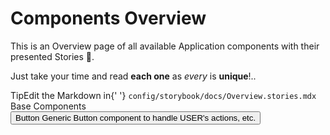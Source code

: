 
<Meta title='Overview' />

<style>
    {`
    .subheading {
        --mediumdark: '#999999';
        font-weight: 900;
        font-size: 13px;
        color: #999;
        letter-spacing: 6px;
        line-height: 24px;
        text-transform: uppercase;
        margin-bottom: 12px;
        margin-top: 40px;
    }

    .link-list {
        display: grid;
        grid-template-columns: 1fr;
        grid-template-rows: 1fr 1fr 1fr;
        row-gap: 10px;
    }

    @media (min-width: 620px) {
        .link-list {
            row-gap: 20px;
            column-gap: 20px;
            grid-template-columns: 1fr 1fr;
        }
    }

    @media all and (-ms-high-contrast: none) {
        .link-list {
            display: -ms-grid;
            -ms-grid-columns: 1fr 1fr;
            -ms-grid-rows: 1fr 1fr;
        }
    }

    .link-item {
        display: flex;
        flex-direction: column;
        align-items: center;
        padding: 15px;
        border: 1px solid #ccc;
        border-radius: 5px;
        transition: background 150ms ease-out, border 150ms ease-out, transform 150ms ease-out;
        color: #333333;
        background-color: transparent;
    }

    .link-item:hover {
        cursor: pointer;
        border-color: #1ea7fd50;
        transform: translate3d(0, -3px, 0);
        box-shadow: rgba(0, 0, 0, 0.08) 0 3px 10px 0;
    }

    .link-item .title {
        display: inline-block;
        font-size: 18px;
        font-weight: 700;
        margin-bottom: 5px;
    }

    .link-item .description {
        font-size: 14px;
    }

    .tip {
        display: inline-block;
        border-radius: 1em;
        font-size: 11px;
        line-height: 12px;
        font-weight: 700;
        background: #e7fdd8;
        color: #66bf3c;
        padding: 4px 12px;
        margin-right: 10px;
        vertical-align: top;
    }

    .tip-wrapper {
        font-size: 13px;
        line-height: 20px;
        margin-top: 40px;
        margin-bottom: 40px;
    }

    .tip-wrapper code {
        font-size: 12px;
        display: inline-block;
    }
  `}
</style>

# Components Overview

This is an Overview page of all available Application components with their presented Stories 📖.

Just take your time and read **each one** as _every_ is **unique**!..

<div className='tip-wrapper'>
    <span className='tip'>Tip</span>Edit the Markdown in{' '}
    <code>config/storybook/docs/Overview.stories.mdx</code>
</div>

<div className='subheading'>Base Components</div>

<div className='link-list'>
    <button className='link-item' onClick={linkTo('Base/Button')}>
            <span className='title'>Button</span>
            <span className='description'>Generic Button component to handle USER's actions, etc.</span>
    </button>
</div>
